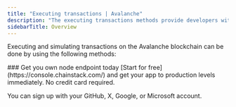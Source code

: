 ---
title: "Executing transactions | Avalanche"
description: "The executing transactions methods provide developers with a flexible set of tools for interacting with the Avalanche network. Specifically, these methods can be used to execute function calls on smart contracts, sign transactions with a private key, and submit signed transactions to the network for execution. This enables developers to build a wide range of decentralized applications, including wallets, exchanges, and other tools for interacting with the Avalanche network. These methods can be particularly useful for testing, offline transaction signing, and programmatic interaction with the network."
sidebarTitle: Overview
---

Executing and simulating transactions on the Avalanche blockchain can be done by using the following methods:

<CardGroup>
  <Card title="eth_call" href="/reference/avalanche_node_api/execute_transactions/eth_call" icon="angle-right" horizontal />
  <Card title="eth_sendRawTransaction" href="/reference/avalanche_node_api/execute_transactions/eth_sendRawTransaction" icon="angle-right" horizontal />
</CardGroup>

<Check>
  ### Get you own node endpoint today
  [Start for free](https://console.chainstack.com/) and get your app to production levels immediately. No credit card required.

  You can sign up with your GitHub, X, Google, or Microsoft account.
</Check>
